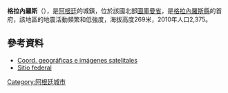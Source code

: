 {{Coord|27|38|54|S|65|26|22|W|display=title}}

'''格拉內羅斯'''（{{lang-es|Graneros}}），是[[阿根廷|阿根廷]]的城鎮，位於該國北部[[圖庫曼省|圖庫曼省]]，是[[格拉內羅斯縣|格拉內羅斯縣]]的首府，該地區的地震活動頻繁和低強度，海拔高度269米，2010年人口2,375。

==參考資料==
* [http://www.fallingrain.com/world/AR/24/Graneros.html Coord. geográficas e imágenes satelitales] {{Wayback|url=http://www.fallingrain.com/world/AR/24/Graneros.html |date=20160305002046 }}
* [https://web.archive.org/web/20070930220505/http://www.mininterior.gov.ar/municipales/busqueda/amplia_info.asp?ID=TUC044 Sitio federal]

{{Argentina-geo-stub}}
[[Category:阿根廷城市|Category:阿根廷城市]]